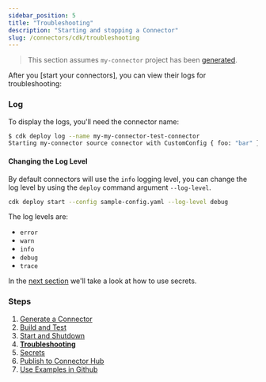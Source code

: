 ```yaml
---
sidebar_position: 5
title: "Troubleshooting"
description: "Starting and stopping a Connector"
slug: /connectors/cdk/troubleshooting
---
```


> This section assumes `my-connector` project has been [generated](/docs/connectors/cdk/generate).

After you [start your connectors], you can view their logs for troubleshooting:

### Log

To display the logs, you'll need the connector name:


```bash copy="fl"
$ cdk deploy log --name my-my-connector-test-connector
Starting my-connector source connector with CustomConfig { foo: "bar" }
```

#### Changing the Log Level

By default connectors will use the `info` logging level, you can change the log level by using the `deploy` command argument `--log-level`.

```bash
cdk deploy start --config sample-config.yaml --log-level debug
```

The log levels are:
- `error`
- `warn`
- `info`
- `debug`
- `trace`

In the [next section](/docs/connectors/cdk/secrets) we'll take a look at how to use secrets.

### Steps

1. [Generate a Connector](/docs/connectors/cdk/generate)
2. [Build and Test](/docs/connectors/cdk/build)
3. [Start and Shutdown](/docs/connectors/cdk/start-shutdown)
4. **[Troubleshooting](/docs/connectors/cdk/troubleshooting)**
5. [Secrets](/docs/connectors/cdk/secrets)
6. [Publish to Connector Hub](/docs/connectors/cdk/publish)
7. [Use Examples in Github](/docs/connectors/cdk/github-examples)
